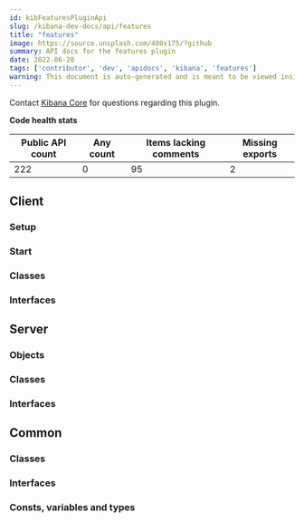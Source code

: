 ```yaml
---
id: kibFeaturesPluginApi
slug: /kibana-dev-docs/api/features
title: "features"
image: https://source.unsplash.com/400x175/?github
summary: API docs for the features plugin
date: 2022-06-20
tags: ['contributor', 'dev', 'apidocs', 'kibana', 'features']
warning: This document is auto-generated and is meant to be viewed inside our experimental, new docs system. Reach out in #docs-engineering for more info.
---
```




Contact [Kibana Core](https://github.com/orgs/elastic/teams/kibana-core) for questions regarding this plugin.

**Code health stats**

| Public API count  | Any count | Items lacking comments | Missing exports |
|-------------------|-----------|------------------------|-----------------|
| 222 | 0 | 95 | 2 |

## Client

### Setup
<DocDefinitionList data={[featuresObj.client.setup]}/>

### Start
<DocDefinitionList data={[featuresObj.client.start]}/>

### Classes
<DocDefinitionList data={featuresObj.client.classes}/>

### Interfaces
<DocDefinitionList data={featuresObj.client.interfaces}/>

## Server

### Objects
<DocDefinitionList data={featuresObj.server.objects}/>

### Classes
<DocDefinitionList data={featuresObj.server.classes}/>

### Interfaces
<DocDefinitionList data={featuresObj.server.interfaces}/>

## Common

### Classes
<DocDefinitionList data={featuresObj.common.classes}/>

### Interfaces
<DocDefinitionList data={featuresObj.common.interfaces}/>

### Consts, variables and types
<DocDefinitionList data={featuresObj.common.misc}/>

